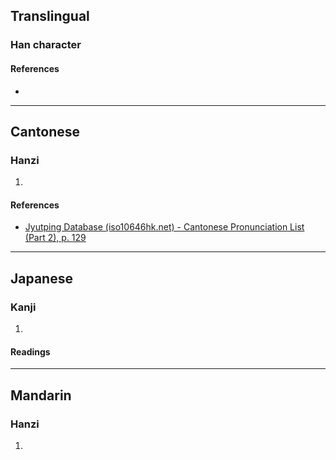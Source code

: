 {{character info/new}}
==Translingual==

===Han character===
{{Han char|rn=75|rad=木|as=09|sn=13|four=|canj=DOAE|ids=⿰木复}}

====References====
* {{Han ref|kx=0537.180|dkj=15070|dj=0925.030|hdz=21251.030|uh=6931|ud=26929}}

----

==Cantonese==

===Hanzi===
{{yue-hanzi|jyut=[[fuk6]]|y=fuk6}}

# {{rfdef|yue|sort=木09}}

====References====
* [http://www.iso10646hk.net/jp/document/download.jsp Jyutping Database (iso10646hk.net) - Cantonese Pronunciation List (Part 2), p. 129]

----

==Japanese==

===Kanji===
{{ja-kanji|grade=|rs=木09}}

# {{rfdef|ja|sort=木09}}

====Readings====
{{rfv-pron|ja}}
{{ja-readings
|goon=ぶ, ぶく
|kanon=ふう, ふく
|kun=いのあし-
}}

----

==Mandarin==

===Hanzi===
{{cmn-hanzi|pin=[[fù]] ([[fu4]])|wg=fu<sup>4</sup>}}

# {{rfdef|cmn|sort=木09}}